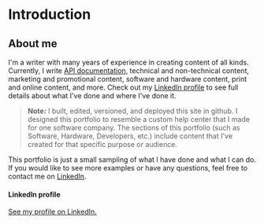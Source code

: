 # Introduction
 
## About me

I\'m a writer with many years of experience in creating content of all
kinds. Currently, I write
[API documentation](APIDocs/APIDocsLanding.htm), technical and
non-technical content, marketing and promotional content, software and
hardware content, print and online content, and more. Check out my
[LinkedIn
profile](https://www.linkedin.com/in/ryan-rader-43042910/)
to see full details about what I\'ve done and where I\'ve done it.

> **Note:** I built, edited, versioned, and deployed this site in github. I designed
this portfolio to resemble a custom help center that I made for one
software company. The sections of this portfolio (such as Software,
Hardware, Developers, etc.) include content that I\'ve created for that
specific purpose or audience.


This portfolio is just a small sampling of what I have done and what I
can do. If you would like to see more examples or have any questions,
feel free to contact me on
[LinkedIn](https://www.linkedin.com/in/ryan-rader-43042910/).

#### LinkedIn profile

[See my profile on
LinkedIn.](https://www.linkedin.com/in/ryan-rader-43042910/)

